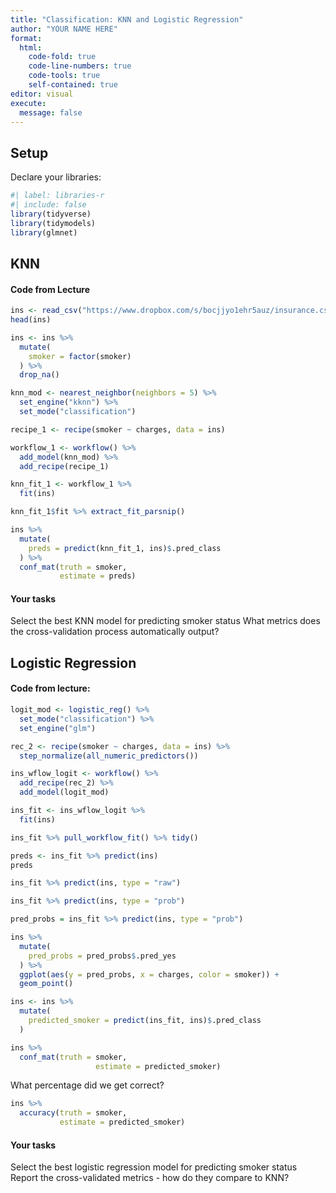 ```yaml
---
title: "Classification: KNN and Logistic Regression"
author: "YOUR NAME HERE"
format: 
  html:
    code-fold: true
    code-line-numbers: true
    code-tools: true
    self-contained: true
editor: visual
execute:
  message: false
---
```


## Setup

Declare your libraries:

```r
#| label: libraries-r
#| include: false
library(tidyverse)
library(tidymodels)
library(glmnet)
```


## KNN

#### Code from Lecture

```r
ins <- read_csv("https://www.dropbox.com/s/bocjjyo1ehr5auz/insurance.csv?dl=1")
head(ins)
```


```r
ins <- ins %>%
  mutate(
    smoker = factor(smoker)
  ) %>%
  drop_na()
```


```r
knn_mod <- nearest_neighbor(neighbors = 5) %>%
  set_engine("kknn") %>%
  set_mode("classification")
```

```r
recipe_1 <- recipe(smoker ~ charges, data = ins)

workflow_1 <- workflow() %>%
  add_model(knn_mod) %>%
  add_recipe(recipe_1)
```

```r
knn_fit_1 <- workflow_1 %>%
  fit(ins)

knn_fit_1$fit %>% extract_fit_parsnip()
```

```r
ins %>%
  mutate(
    preds = predict(knn_fit_1, ins)$.pred_class
  ) %>%
  conf_mat(truth = smoker,
           estimate = preds)
```



#### Your tasks

Select the best KNN model for predicting smoker status
What metrics does the cross-validation process automatically output?

## Logistic Regression

#### Code from lecture:

```r
logit_mod <- logistic_reg() %>%
  set_mode("classification") %>%
  set_engine("glm")
```





```r
rec_2 <- recipe(smoker ~ charges, data = ins) %>%
  step_normalize(all_numeric_predictors())

ins_wflow_logit <- workflow() %>%
  add_recipe(rec_2) %>%
  add_model(logit_mod)

ins_fit <- ins_wflow_logit %>%
  fit(ins)

ins_fit %>% pull_workflow_fit() %>% tidy()
```

```r
preds <- ins_fit %>% predict(ins)
preds
```

```r
ins_fit %>% predict(ins, type = "raw")
```

```r
ins_fit %>% predict(ins, type = "prob")
```

```r
pred_probs = ins_fit %>% predict(ins, type = "prob")

ins %>%
  mutate(
    pred_probs = pred_probs$.pred_yes
  ) %>%
  ggplot(aes(y = pred_probs, x = charges, color = smoker)) +
  geom_point()
```

```r
ins <- ins %>%
  mutate(
    predicted_smoker = predict(ins_fit, ins)$.pred_class
  ) 

ins %>%
  conf_mat(truth = smoker,
                   estimate = predicted_smoker)
```

What percentage did we get correct?

```r
ins %>%
  accuracy(truth = smoker,
           estimate = predicted_smoker)
```

#### Your tasks

Select the best logistic regression model for predicting smoker status
Report the cross-validated metrics - how do they compare to KNN?


